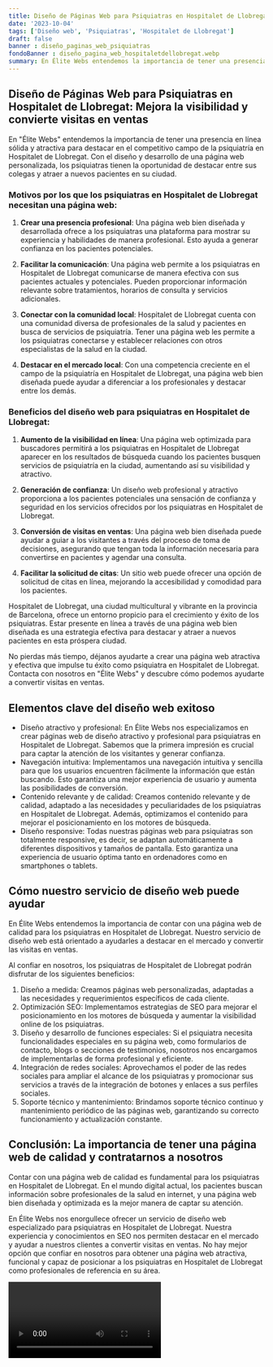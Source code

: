 ```yaml
---
title: Diseño de Páginas Web para Psiquiatras en Hospitalet de Llobregat
date: '2023-10-04'
tags: ['Diseño web', 'Psiquiatras', 'Hospitalet de Llobregat']
draft: false
banner : diseño_paginas_web_psiquiatras
fondoBanner : diseño_pagina_web_hospitaletdellobregat.webp
summary: En Élite Webs entendemos la importancia de tener una presencia en línea sólida y atractiva para destacar en el competitivo campo de la psiquiatría en Hospitalet de Llobregat. Con el diseño y desarrollo de una página web personalizada, los psiquiatras tienen la oportunidad de destacar entre sus colegas y atraer a nuevos pacientes en su ciudad.
---
```


## Diseño de Páginas Web para Psiquiatras en Hospitalet de Llobregat: Mejora la visibilidad y convierte visitas en ventas

En "Élite Webs" entendemos la importancia de tener una presencia en línea sólida y atractiva para destacar en el competitivo campo de la psiquiatría en Hospitalet de Llobregat. Con el diseño y desarrollo de una página web personalizada, los psiquiatras tienen la oportunidad de destacar entre sus colegas y atraer a nuevos pacientes en su ciudad.

### Motivos por los que los psiquiatras en Hospitalet de Llobregat necesitan una página web:

1. **Crear una presencia profesional**: Una página web bien diseñada y desarrollada ofrece a los psiquiatras una plataforma para mostrar su experiencia y habilidades de manera profesional. Esto ayuda a generar confianza en los pacientes potenciales.

2. **Facilitar la comunicación**: Una página web permite a los psiquiatras en Hospitalet de Llobregat comunicarse de manera efectiva con sus pacientes actuales y potenciales. Pueden proporcionar información relevante sobre tratamientos, horarios de consulta y servicios adicionales.

3. **Conectar con la comunidad local**: Hospitalet de Llobregat cuenta con una comunidad diversa de profesionales de la salud y pacientes en busca de servicios de psiquiatría. Tener una página web les permite a los psiquiatras conectarse y establecer relaciones con otros especialistas de la salud en la ciudad.

4. **Destacar en el mercado local**: Con una competencia creciente en el campo de la psiquiatría en Hospitalet de Llobregat, una página web bien diseñada puede ayudar a diferenciar a los profesionales y destacar entre los demás.

### Beneficios del diseño web para psiquiatras en Hospitalet de Llobregat:

1. **Aumento de la visibilidad en línea**: Una página web optimizada para buscadores permitirá a los psiquiatras en Hospitalet de Llobregat aparecer en los resultados de búsqueda cuando los pacientes busquen servicios de psiquiatría en la ciudad, aumentando así su visibilidad y atractivo.

2. **Generación de confianza**: Un diseño web profesional y atractivo proporciona a los pacientes potenciales una sensación de confianza y seguridad en los servicios ofrecidos por los psiquiatras en Hospitalet de Llobregat.

3. **Conversión de visitas en ventas**: Una página web bien diseñada puede ayudar a guiar a los visitantes a través del proceso de toma de decisiones, asegurando que tengan toda la información necesaria para convertirse en pacientes y agendar una consulta.

4. **Facilitar la solicitud de citas**: Un sitio web puede ofrecer una opción de solicitud de citas en línea, mejorando la accesibilidad y comodidad para los pacientes.

Hospitalet de Llobregat, una ciudad multicultural y vibrante en la provincia de Barcelona, ofrece un entorno propicio para el crecimiento y éxito de los psiquiatras. Estar presente en línea a través de una página web bien diseñada es una estrategia efectiva para destacar y atraer a nuevos pacientes en esta próspera ciudad.

No pierdas más tiempo, déjanos ayudarte a crear una página web atractiva y efectiva que impulse tu éxito como psiquiatra en Hospitalet de Llobregat. Contacta con nosotros en "Élite Webs" y descubre cómo podemos ayudarte a convertir visitas en ventas.

<GifSeo />

<Cta />

## Elementos clave del diseño web exitoso

- Diseño atractivo y profesional: En Élite Webs nos especializamos en crear páginas web de diseño atractivo y profesional para psiquiatras en Hospitalet de Llobregat. Sabemos que la primera impresión es crucial para captar la atención de los visitantes y generar confianza.
- Navegación intuitiva: Implementamos una navegación intuitiva y sencilla para que los usuarios encuentren fácilmente la información que están buscando. Esto garantiza una mejor experiencia de usuario y aumenta las posibilidades de conversión.
- Contenido relevante y de calidad: Creamos contenido relevante y de calidad, adaptado a las necesidades y peculiaridades de los psiquiatras en Hospitalet de Llobregat. Además, optimizamos el contenido para mejorar el posicionamiento en los motores de búsqueda.
- Diseño responsive: Todas nuestras páginas web para psiquiatras son totalmente responsive, es decir, se adaptan automáticamente a diferentes dispositivos y tamaños de pantalla. Esto garantiza una experiencia de usuario óptima tanto en ordenadores como en smartphones o tablets.

## Cómo nuestro servicio de diseño web puede ayudar

En Élite Webs entendemos la importancia de contar con una página web de calidad para los psiquiatras en Hospitalet de Llobregat. Nuestro servicio de diseño web está orientado a ayudarles a destacar en el mercado y convertir las visitas en ventas.

Al confiar en nosotros, los psiquiatras de Hospitalet de Llobregat podrán disfrutar de los siguientes beneficios:

1. Diseño a medida: Creamos páginas web personalizadas, adaptadas a las necesidades y requerimientos específicos de cada cliente.
2. Optimización SEO: Implementamos estrategias de SEO para mejorar el posicionamiento en los motores de búsqueda y aumentar la visibilidad online de los psiquiatras.
3. Diseño y desarrollo de funciones especiales: Si el psiquiatra necesita funcionalidades especiales en su página web, como formularios de contacto, blogs o secciones de testimonios, nosotros nos encargamos de implementarlas de forma profesional y eficiente.
4. Integración de redes sociales: Aprovechamos el poder de las redes sociales para ampliar el alcance de los psiquiatras y promocionar sus servicios a través de la integración de botones y enlaces a sus perfiles sociales.
5. Soporte técnico y mantenimiento: Brindamos soporte técnico continuo y mantenimiento periódico de las páginas web, garantizando su correcto funcionamiento y actualización constante.

## Conclusión: La importancia de tener una página web de calidad y contratarnos a nosotros

Contar con una página web de calidad es fundamental para los psiquiatras en Hospitalet de Llobregat. En el mundo digital actual, los pacientes buscan información sobre profesionales de la salud en internet, y una página web bien diseñada y optimizada es la mejor manera de captar su atención.

En Élite Webs nos enorgullece ofrecer un servicio de diseño web especializado para psiquiatras en Hospitalet de Llobregat. Nuestra experiencia y conocimientos en SEO nos permiten destacar en el mercado y ayudar a nuestros clientes a convertir visitas en ventas. No hay mejor opción que confiar en nosotros para obtener una página web atractiva, funcional y capaz de posicionar a los psiquiatras en Hospitalet de Llobregat como profesionales de referencia en su área.

<Video />

<CtaBot job='Psiquiatras' city='Hospitalet de Llobregat'/>

<Gmaps query='Hospitalet de Llobregat+españa+maps' />